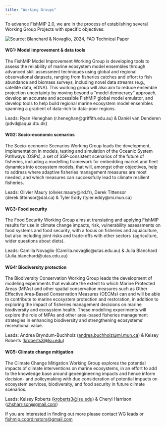 ```yaml
---
title: "Working Groups"
---
```


To advance FishMIP 2.0, we are in the process of establishing several Working Group Projects with specific objectives:

![](images/FAO REPORT FIGURE 20 v2.png){alt="Source: Blanchard & Novaglio, 2024, FAO Technical Paper"}

#### WG1: Model improvement & data tools

The FishMIP Model Improvement Working Group is developing tools to assess the reliability of marine ecosystem model ensembles through advanced skill assessment techniques using global and regional observational datasets, ranging from fisheries catches and effort to fish abundance and biomass surveys, including novel data streams (e.g., satellite data, eDNA). This working group will also aim to reduce ensemble projection uncertainty by moving beyond a "model democracy" approach, develop an accurate and accessible FishMIP global model emulator, and develop tools to help build regional marine ecosystem model ensembles spanning a gradient of data-rich to data-poor regions.

Leads: Ryan Heneghan (r.heneghan\@griffith.edu.au) & Daniël van Denderen (pdvd\@aqua.dtu.dk)

#### WG2: Socio-economic scenarios

The Socio-economic Scenarios Working Group leads the development, implementation in models, testing and simulation of the Oceanic System Pathways (OSPs), a set of SSP-consistent scenarios of the future of fisheries, including a modelling framework for embedding market and fleet dynamics into ecosystem models, that will, amongst other objectives, help to address where adaptive fisheries management measures are most needed, and which measures can successfully lead to climate resilient fisheries.

Leads: Olivier Maury (olivier.maury\@ird.fr), Derek Tittensor (derek.tittensor\@dal.ca) & Tyler Eddy (tyler.eddy\@mi.mun.ca)

#### WG3: Food security

The Food Security Working Group aims at translating and applying FishMIP results for use in climate change impacts, risk, vulnerability assessments on food systems and food security, with a focus on fisheries and aquaculture, but also including joint risks and trade-offs with other sectors  (agriculture, wider questions about diets).

Leads: Camilla Novaglio (Camilla.novaglio\@utas.edu.au) & Julia Blanchard (Julia.blanchard\@utas.edu.au)

#### WG4: Biodiversity protection

The Biodiversity Conservation Working Group leads the development of modeling experiments that evaluate the extent to which Marine Protected Areas (MPAs) and other spatial conservation measures such as Other Effective Area-Based Conservation Measures (OECMs) can and will be able to contribute to marine ecosystem protection and restoration, in addition to exploring the impact of fisheries management decisions on marine biodiversity and ecosystem health. These modelling experiments will explore the role of MPAs and other area-based fisheries management strategies in enhancing biodiversity and strengthening ecosystems' recreational value. 

Leads: Andrea Bryndum-Buchholz ([andrea.buchholz\@mi.mun.ca](mailto:andrea.buchholz@mi.mun.ca)) & Kelsey Roberts ([kroberts3\@lsu.edu](mailto:kroberts3@lsu.edu)) 

#### **WG5: Climate change mitigation** 

The Climate Change Mitigation Working Group explores the potential impacts of climate interventions on marine ecosystems, in an effort to add to the knowledge base around geoengineering impacts and hence inform decision- and policymaking with due consideration of potential impacts on ecosystem services, biodiversity, and food security in future climate scenarios. 

Leads: Kelsey Roberts ([kroberts3\@lsu.edu](mailto:kroberts3@lsu.edu)) & Cheryl Harrison ([chsharrison\@gmail.com](mailto:chsharrison@gmail.com)) 

If you are interested in finding out more please contact WG leads or [fishmip.coordinators\@gmail.com](mailto:fishmip.coordinators@gmail.com){.email-link}
